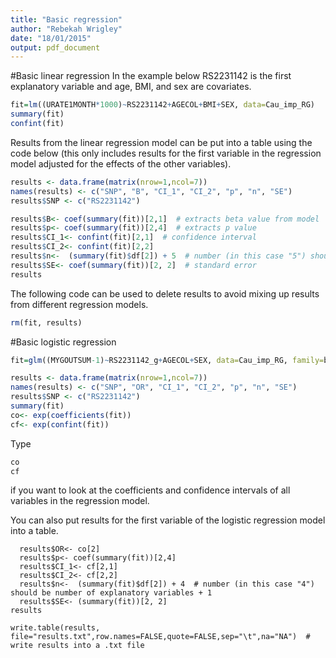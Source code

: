 ```yaml
---
title: "Basic regression"
author: "Rebekah Wrigley"
date: "18/01/2015"
output: pdf_document
---
```


#Basic linear regression
In the example below RS2231142 is the first explanatory variable and age, BMI, and sex are covariates.
```R
fit=lm((URATE1MONTH*1000)~RS2231142+AGECOL+BMI+SEX, data=Cau_imp_RG)
summary(fit)
confint(fit)
```

Results from the linear regression model can be put into a table using the code below (this only includes results for the first variable in the regression model adjusted for the effects of the other variables).
```R
results <- data.frame(matrix(nrow=1,ncol=7))
names(results) <- c("SNP", "B", "CI_1", "CI_2", "p", "n", "SE")
results$SNP <- c("RS2231142")

results$B<- coef(summary(fit))[2,1]  # extracts beta value from model
results$p<- coef(summary(fit))[2,4]  # extracts p value 
results$CI_1<- confint(fit)[2,1]  # confidence interval
results$CI_2<- confint(fit)[2,2]
results$n<-  (summary(fit)$df[2]) + 5  # number (in this case "5") should be number of explanatory variables + 1
results$SE<- coef(summary(fit))[2, 2]  # standard error
results
```

The following code can be used to delete results to avoid mixing up results from different regression models.

```R
rm(fit, results)
```

#Basic logistic regression

```R
fit=glm((MYGOUTSUM-1)~RS2231142_g+AGECOL+SEX, data=Cau_imp_RG, family=binomial)

results <- data.frame(matrix(nrow=1,ncol=7))
names(results) <- c("SNP", "OR", "CI_1", "CI_2", "p", "n", "SE")
results$SNP <- c("RS2231142")
summary(fit)
co<- exp(coefficients(fit)) 
cf<- exp(confint(fit))  
```

Type 
```R
co
cf
```

if you want to look at the coefficients and confidence intervals of all variables in the regression model.


You can also put results for the first variable of the logistic regression model into a table.
```
  results$OR<- co[2]
  results$p<- coef(summary(fit))[2,4]
  results$CI_1<- cf[2,1]
  results$CI_2<- cf[2,2]
  results$n<-  (summary(fit)$df[2]) + 4  # number (in this case "4") should be number of explanatory variables + 1
  results$SE<- (summary(fit))[2, 2]
results

write.table(results, file="results.txt",row.names=FALSE,quote=FALSE,sep="\t",na="NA")  # write results into a .txt file
```
